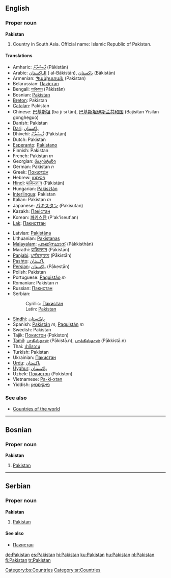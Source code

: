==English==

===Proper noun===
'''Pakistan'''
# Country in South Asia. Official name: Islamic Republic of Pakistan.

====Translations====
{{top}}
*Amharic: [[ޕާކިސްތާން]] (Pākistān)
*Arabic: [[الباكستان]] ( al-Bākistān), [[باكستان]] (Bākistān)
*Armenian: [[Պակիստան]] (Pakistan)
*Belarussian: [[Пакістан]]
*Bengali: [[পাকিস্তান]] (Pākistān)
*Bosnian: [[Pakistan#Bosnian|Pakistan]] {{m}}
*[[Breton]]: Pakistan
*[[Catalan]]: Pakistan
*Chinese: [[巴基斯坦]] (bā jī sī tǎn), [[巴基斯坦伊斯兰共和国]] (Bajisitan Yisilan gongheguo)
*Danish: Pakistan
*[[Dari]]: [[پاکستان]]
*Dhivehi: [[ޕާކިސްތާން]] (Pākistān)
*Dutch: Pakistan
*[[Esperanto]]: [[Pakistano]]
*Finnish: Pakistan
*French: Pakistan ''m''
*Georgian: [[პაკისტანი]]
*German: Pakistan ''n''
*Greek: [[Πακιστάν]]
*Hebrew: [[פקיסטן]]
*[[Hindi]]: [[पाकिस्तान]] (Pākistān)
*Hungarian: [[Pakisztán]]
*[[Interlingua]]: Pakistan
*Italian: Pakistan ''m''
*Japanese: [[パキスタン]] (Pakisutan)
*Kazakh: [[Пәкістан]]
*Korean: [[파키스탄]] (P'ak'iseut'an)
*[[Lak]]: [[Пакисттан]]
{{mid}}
*Latvian: [[Pakistāna]]
*Lithuanian: [[Pakistanas]]
*[[Malayalam]]: [[പാക്കിസ്ഥാന്]] (Pākkisthān)
*Marathi: [[पाकिस्तान]] (Pākistān)
*[[Panjabi]]: [[ਪਾਕਿਸ੍ਤਾਨ]] (Pākistān)
*[[Pashto]]: [[پاکستان]]
*[[Persian]]: [[پاکستان]] (Pākestān)
*Polish: Pakistan
*Portuguese: [[Paquistão]] ''m''
*Romanian: Pakistan ''n''
*Russian: [[Пакистан]]
*Serbian:
*:Cyrillic: [[Пакистан#Serbian|Пакистан]] {{m}}
*:Latin: [[Pakistan#Serbian|Pakistan]] {{m}}
*[[Sindhi]]: [[پاڪستان]]
*Spanish: [[Pakistán]] ''m'', [[Paquistán]] ''m''
*Swedish: Pakistan
*Tajik: [[Покистон]] (Pokiston)
*[[Tamil]]: [[பாகிஸ்தான்]] (Pākistā.n), [[பாக்கிஸ்தான்]] (Pākkistā.n)
*Thai: [[ปากีสถาน]]
*Turkish: Pakistan
*Ukrainian: [[Пакистан#Ukrainian|Пакистан]]
*[[Urdu]]: [[پاکستان]]
*[[Uyghur]]: [[ﭘﺎﻛﯩﺴﺘﺎﻥ]]
*Uzbek: [[Покистон]] (Pokiston)
*Vietnamese: [[Pa-ki-xtan]]
*Yiddish: [[פאַקיסטאַן]]
{{bottom}}

===See also===
* [[Countries of the world]]

----

==Bosnian==
===Proper noun===
'''Pakistan''' {{m}}
#[[Pakistan#English|Pakistan]]
[[Category:bs:Countries]]

----

==Serbian==
===Proper noun===
'''Pakistan''' {{m}}
#[[Pakistan#English|Pakistan]]
====See also====
*[[Пакистан#Serbian|Пакистан]]
[[Category:sr:Countries]]

[[de:Pakistan]]
[[es:Pakistan]]
[[hi:Pakistan]]
[[ku:Pakistan]]
[[hu:Pakistan]]
[[nl:Pakistan]]
[[fi:Pakistan]]
[[tr:Pakistan]]
